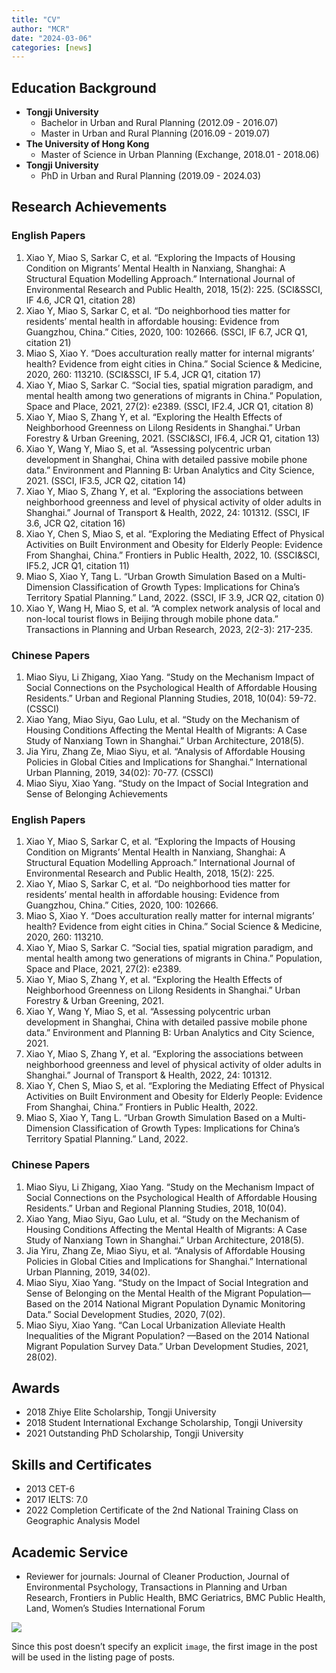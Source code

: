 ```yaml
---
title: "CV"
author: "MCR"
date: "2024-03-06"
categories: [news]
---
```

## Education Background

- **Tongji University**
  - Bachelor in Urban and Rural Planning (2012.09 - 2016.07)
  - Master in Urban and Rural Planning (2016.09 - 2019.07)
- **The University of Hong Kong**
  - Master of Science in Urban Planning (Exchange, 2018.01 - 2018.06)
- **Tongji University**
  - PhD in Urban and Rural Planning (2019.09 - 2024.03)

## Research Achievements

### English Papers

1. Xiao Y, Miao S, Sarkar C, et al. "Exploring the Impacts of Housing Condition on Migrants’ Mental Health in Nanxiang, Shanghai: A Structural Equation Modelling Approach." International Journal of Environmental Research and Public Health, 2018, 15(2): 225. (SCI&SSCI, IF 4.6, JCR Q1, citation 28)
2. Xiao Y, Miao S, Sarkar C, et al. "Do neighborhood ties matter for residents' mental health in affordable housing: Evidence from Guangzhou, China." Cities, 2020, 100: 102666. (SSCI, IF 6.7, JCR Q1, citation 21)
3. Miao S, Xiao Y. "Does acculturation really matter for internal migrants’ health? Evidence from eight cities in China." Social Science & Medicine, 2020, 260: 113210. (SCI&SSCI, IF 5.4, JCR Q1, citation 17)
4. Xiao Y, Miao S, Sarkar C. "Social ties, spatial migration paradigm, and mental health among two generations of migrants in China." Population, Space and Place, 2021, 27(2): e2389. (SSCI, IF2.4, JCR Q1, citation 8)
5. Xiao Y, Miao S, Zhang Y, et al. "Exploring the Health Effects of Neighborhood Greenness on Lilong Residents in Shanghai." Urban Forestry & Urban Greening, 2021. (SSCI&SCI, IF6.4, JCR Q1, citation 13)
6. Xiao Y, Wang Y, Miao S, et al. "Assessing polycentric urban development in Shanghai, China with detailed passive mobile phone data." Environment and Planning B: Urban Analytics and City Science, 2021. (SSCI, IF3.5, JCR Q2, citation 14)
7. Xiao Y, Miao S, Zhang Y, et al. "Exploring the associations between neighborhood greenness and level of physical activity of older adults in Shanghai." Journal of Transport & Health, 2022, 24: 101312. (SSCI, IF 3.6, JCR Q2, citation 16)
8. Xiao Y, Chen S, Miao S, et al. "Exploring the Mediating Effect of Physical Activities on Built Environment and Obesity for Elderly People: Evidence From Shanghai, China." Frontiers in Public Health, 2022, 10. (SSCI&SCI, IF5.2, JCR Q1, citation 11)
9. Miao S, Xiao Y, Tang L. "Urban Growth Simulation Based on a Multi-Dimension Classification of Growth Types: Implications for China's Territory Spatial Planning." Land, 2022. (SSCI, IF 3.9, JCR Q2, citation 0)
10. Xiao Y, Wang H, Miao S, et al. "A complex network analysis of local and non-local tourist flows in Beijing through mobile phone data." Transactions in Planning and Urban Research, 2023, 2(2-3): 217-235.

### Chinese Papers

1. Miao Siyu, Li Zhigang, Xiao Yang. "Study on the Mechanism Impact of Social Connections on the Psychological Health of Affordable Housing Residents." Urban and Regional Planning Studies, 2018, 10(04): 59-72. (CSSCI)
2. Xiao Yang, Miao Siyu, Gao Lulu, et al. "Study on the Mechanism of Housing Conditions Affecting the Mental Health of Migrants: A Case Study of Nanxiang Town in Shanghai." Urban Architecture, 2018(5).
3. Jia Yiru, Zhang Ze, Miao Siyu, et al. "Analysis of Affordable Housing Policies in Global Cities and Implications for Shanghai." International Urban Planning, 2019, 34(02): 70-77. (CSSCI)
4. Miao Siyu, Xiao Yang. "Study on the Impact of Social Integration and Sense of Belonging Achievements

### English Papers

1. Xiao Y, Miao S, Sarkar C, et al. "Exploring the Impacts of Housing Condition on Migrants’ Mental Health in Nanxiang, Shanghai: A Structural Equation Modelling Approach." International Journal of Environmental Research and Public Health, 2018, 15(2): 225.
2. Xiao Y, Miao S, Sarkar C, et al. "Do neighborhood ties matter for residents' mental health in affordable housing: Evidence from Guangzhou, China." Cities, 2020, 100: 102666.
3. Miao S, Xiao Y. "Does acculturation really matter for internal migrants’ health? Evidence from eight cities in China." Social Science & Medicine, 2020, 260: 113210.
4. Xiao Y, Miao S, Sarkar C. "Social ties, spatial migration paradigm, and mental health among two generations of migrants in China." Population, Space and Place, 2021, 27(2): e2389.
5. Xiao Y, Miao S, Zhang Y, et al. "Exploring the Health Effects of Neighborhood Greenness on Lilong Residents in Shanghai." Urban Forestry & Urban Greening, 2021.
6. Xiao Y, Wang Y, Miao S, et al. "Assessing polycentric urban development in Shanghai, China with detailed passive mobile phone data." Environment and Planning B: Urban Analytics and City Science, 2021.
7. Xiao Y, Miao S, Zhang Y, et al. "Exploring the associations between neighborhood greenness and level of physical activity of older adults in Shanghai." Journal of Transport & Health, 2022, 24: 101312.
8. Xiao Y, Chen S, Miao S, et al. "Exploring the Mediating Effect of Physical Activities on Built Environment and Obesity for Elderly People: Evidence From Shanghai, China." Frontiers in Public Health, 2022.
9. Miao S, Xiao Y, Tang L. "Urban Growth Simulation Based on a Multi-Dimension Classification of Growth Types: Implications for China's Territory Spatial Planning." Land, 2022.

### Chinese Papers

1. Miao Siyu, Li Zhigang, Xiao Yang. "Study on the Mechanism Impact of Social Connections on the Psychological Health of Affordable Housing Residents." Urban and Regional Planning Studies, 2018, 10(04).
2. Xiao Yang, Miao Siyu, Gao Lulu, et al. "Study on the Mechanism of Housing Conditions Affecting the Mental Health of Migrants: A Case Study of Nanxiang Town in Shanghai." Urban Architecture, 2018(5).
3. Jia Yiru, Zhang Ze, Miao Siyu, et al. "Analysis of Affordable Housing Policies in Global Cities and Implications for Shanghai." International Urban Planning, 2019, 34(02).
4. Miao Siyu, Xiao Yang. "Study on the Impact of Social Integration and Sense of Belonging on the Mental Health of the Migrant Population—Based on the 2014 National Migrant Population Dynamic Monitoring Data." Social Development Studies, 2020, 7(02).
5. Miao Siyu, Xiao Yang. "Can Local Urbanization Alleviate Health Inequalities of the Migrant Population? —Based on the 2014 National Migrant Population Survey Data." Urban Development Studies, 2021, 28(02).

## Awards

- 2018 Zhiye Elite Scholarship, Tongji University
- 2018 Student International Exchange Scholarship, Tongji University
- 2021 Outstanding PhD Scholarship, Tongji University 

## Skills and Certificates

- 2013 CET-6
- 2017 IELTS: 7.0
- 2022 Completion Certificate of the 2nd National Training Class on Geographic Analysis Model 

## Academic Service

- Reviewer for journals: Journal of Cleaner Production, Journal of Environmental Psychology, Transactions in Planning and Urban Research, Frontiers in Public Health, BMC Geriatrics, BMC Public Health, Land, Women's Studies International Forum

![](thumbnail.jpg)

Since this post doesn't specify an explicit `image`, the first image in the post will be used in the listing page of posts.
